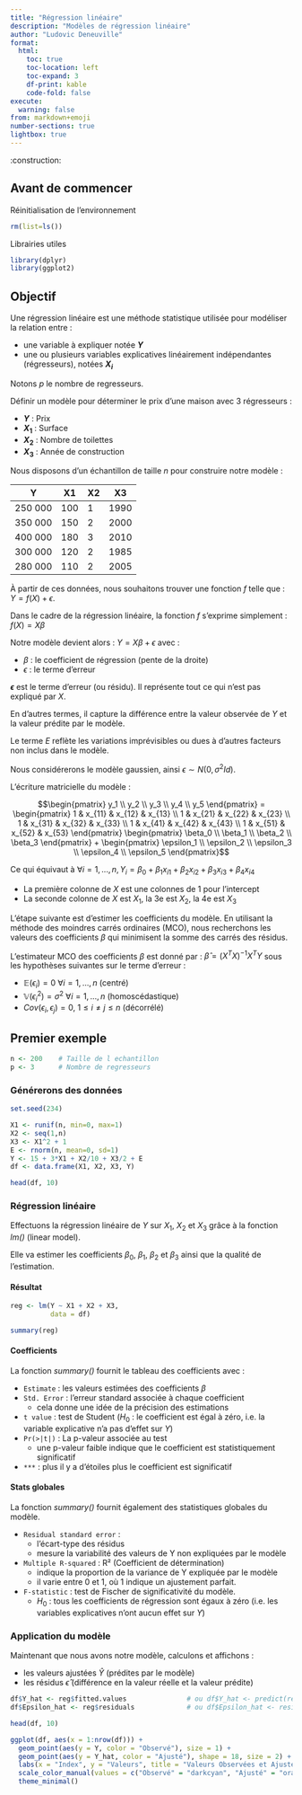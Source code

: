 ```yaml
---
title: "Régression linéaire"
description: "Modèles de régression linéaire"
author: "Ludovic Deneuville"
format:
  html:
    toc: true
    toc-location: left
    toc-expand: 3
    df-print: kable
    code-fold: false
execute:
  warning: false
from: markdown+emoji
number-sections: true
lightbox: true
---
```


:construction:

## Avant de commencer {.unnumbered}

Réinitialisation de l'environnement

```r
rm(list=ls())
```

Librairies utiles

```r
library(dplyr)
library(ggplot2)
```


## Objectif

Une régression linéaire est une méthode statistique utilisée pour modéliser la relation entre :

- une variable à expliquer notée **$Y$**
- une ou plusieurs variables explicatives linéairement indépendantes (régresseurs), notées **$X_i$**

Notons $p$ le nombre de regresseurs.

::: {.callout-note title="Exemple"}
Définir un modèle pour déterminer le prix d'une maison avec 3 régresseurs :

- **$Y$** : Prix 
- **$X_1$** : Surface
- **$X_2$** : Nombre de toilettes
- **$X_3$** : Année de construction
:::

Nous disposons d'un échantillon de taille $n$ pour construire notre modèle :

::: {.callout-note title="Exemple"}
| Y        | X1  | X2 | X3    |
|----------|-----|----|-------|
| 250 000  | 100 | 1  | 1990  |
| 350 000  | 150 | 2  | 2000  |
| 400 000  | 180 | 3  | 2010  |
| 300 000  | 120 | 2  | 1985  |
| 280 000  | 110 | 2  | 2005  |
:::

À partir de ces données, nous souhaitons trouver une fonction $f$ telle que : $Y = f(X) + \epsilon$.

Dans le cadre de la régression linéaire, la fonction $f$ s'exprime simplement : $f(X) = X\beta$

Notre modèle devient alors : $Y = X\beta + \epsilon$ avec :

- $\beta$ : le coefficient de régression (pente de la droite)
- $\epsilon$ : le terme d'erreur

::: {.callout-note title="Le résidu"}
**$\epsilon$** est le terme d'erreur (ou résidu). Il représente tout ce qui n'est pas expliqué par $X$.

En d'autres termes, il capture la différence entre la valeur observée de $Y$ et la valeur prédite par le modèle. 

Le terme $E$ reflète les variations imprévisibles ou dues à d'autres facteurs non inclus dans le modèle.

Nous considérerons le modèle gaussien, ainsi $\epsilon ∼ N (0, \sigma^2 Id)$.
:::

L'écriture matricielle du modèle : 

$$\begin{pmatrix} y_1 \\ y_2 \\ y_3 \\ y_4 \\ y_5 \end{pmatrix} = \begin{pmatrix} 1 & x_{11} & x_{12} & x_{13} \\ 1 & x_{21} & x_{22} & x_{23} \\ 1 & x_{31} & x_{32} & x_{33} \\ 1 & x_{41} & x_{42} & x_{43} \\ 1 & x_{51} & x_{52} & x_{53} \end{pmatrix} \begin{pmatrix} \beta_0 \\ \beta_1 \\ \beta_2 \\ \beta_3 \end{pmatrix} + \begin{pmatrix} \epsilon_1 \\ \epsilon_2 \\ \epsilon_3 \\ \epsilon_4 \\ \epsilon_5 \end{pmatrix}$$

Ce qui équivaut à $\forall i = 1,...,n, Y_i = \beta_0 + \beta_1 x_{i1} + \beta_2 x_{i2}  + \beta_3 x_{i3} + \beta_4 x_{i4}$

::: {.callout-note title="Remarque"}
- La première colonne de $X$ est une colonnes de 1 pour l'intercept
- La seconde colonne de $X$ est $X_1$, la 3e est $X_2$, la 4e est $X_3$
:::

L'étape suivante est d'estimer les coefficients du modèle. En utilisant la méthode des moindres carrés ordinaires (MCO), nous recherchons les valeurs des coefficients $\beta$ qui minimisent la somme des carrés des résidus.

L'estimateur MCO des coefficients $\beta$ est donné par : $\hat{\beta} = (X^T X)^{-1} X^T Y$ sous les hypothèses suivantes sur le terme d'erreur :

- $\mathbb{E}(\epsilon_i) = 0 \ \forall i = 1,...,n$ (centré)
- $\mathbb{V}(\epsilon_i^2) = \sigma^2 \ \forall i = 1,...,n$ (homoscédastique)
- $Cov(\epsilon_i, \epsilon_j) = 0, \ 1 \le i \ne j \le n$ (décorrélé)



## Premier exemple

```r
n <- 200    # Taille de l echantillon
p <- 3      # Nombre de regresseurs
```


### Générerons des données


```r
set.seed(234)

X1 <- runif(n, min=0, max=1)
X2 <- seq(1,n)
X3 <- X1^2 + 1
E <- rnorm(n, mean=0, sd=1)
Y <- 15 + 3*X1 + X2/10 + X3/2 + E
df <- data.frame(X1, X2, X3, Y)

head(df, 10)
```

### Régression linéaire

Effectuons la régression linéaire de $Y$ sur $X_1$, $X_2$ et $X_3$ grâce à la fonction *lm()* (linear model).

Elle va estimer les coefficients $\beta_0$, $\beta_1$, $\beta_2$ et $\beta_3$ ainsi que la qualité de l'estimation.

::: {.panel-tabset .nav-pills}

#### Résultat

```r
reg <- lm(Y ~ X1 + X2 + X3,
          data = df)

summary(reg)
```

#### Coefficients

La fonction *summary()* fournit le tableau des coefficients avec :

- `Estimate` : les valeurs estimées des coefficients $\beta$
- `Std. Error` : l'erreur standard associée à chaque coefficient
  - cela donne une idée de la précision des estimations
- `t value` : test de Student ($H_0$ : le coefficient est égal à zéro, i.e. la variable explicative n'a pas d'effet sur $Y$)
- `Pr(>|t|)` : La p-valeur associée au test
  - une p-valeur faible indique que le coefficient est statistiquement significatif
- `***` : plus il y a d'étoiles plus le coefficient est significatif

#### Stats globales

La fonction *summary()* fournit également des statistiques globales du modèle.

- ``Residual standard error`` : 
  - l'écart-type des résidus
  - mesure la variabilité des valeurs de Y non expliquées par le modèle
- `Multiple R-squared` : R² (Coefficient de détermination)
  - indique la proportion de la variance de Y expliquée par le modèle
  - il varie entre 0 et 1, où 1 indique un ajustement parfait.
- `F-statistic` : test de Fischer de significativité du modèle. 
  - $H_0$ : tous les coefficients de régression sont égaux à zéro (i.e. les variables explicatives n'ont aucun effet sur $Y$)

:::

### Application du modèle

Maintenant que nous avons notre modèle, calculons et affichons :

- les valeurs ajustées $\hat{Y}$ (prédites par le modèle)
- les résidus $\hat{\epsilon}$ (différence en la valeur réelle et la valeur prédite)

```r
df$Y_hat <- reg$fitted.values               # ou df$Y_hat <- predict(reg, subset(df, select = -c(Y)))
df$Epsilon_hat <- reg$residuals             # ou df$Epsilon_hat <- resid(reg) ou df$Epsilon_hat = df$Y - df$Y_hat

head(df, 10)

ggplot(df, aes(x = 1:nrow(df))) + 
  geom_point(aes(y = Y, color = "Observé"), size = 1) + 
  geom_point(aes(y = Y_hat, color = "Ajusté"), shape = 18, size = 2) +
  labs(x = "Index", y = "Valeurs", title = "Valeurs Observées et Ajustées") +
  scale_color_manual(values = c("Observé" = "darkcyan", "Ajusté" = "orange")) +
  theme_minimal()
```


